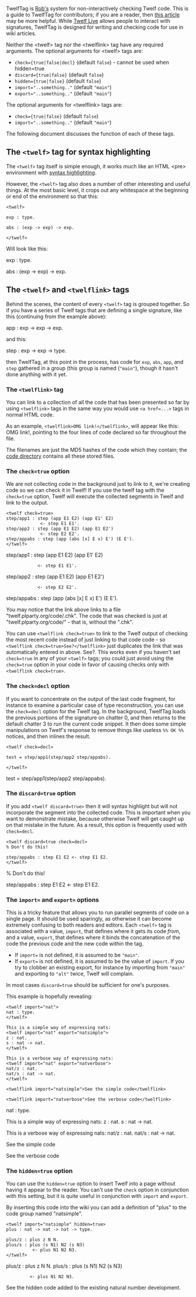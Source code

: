 TwelfTag is [[User:Rsimmons|Rob's]] system for non-interactively checking Twelf code. This is a guide to TwelfTag for contributors; if you are a reader, then [[TwelfTag|this article]] may be more helpful. While [[Twelf Live]] allows people to interact with signatures, TwelfTag is designed for writing and checking code for use in wiki articles.

Neither the <nowiki><twelf></nowiki> tag nor the <nowiki><twelflink></nowiki> tag have any required arguments. The optional arguments for <nowiki><twelf></nowiki> tags are:
* <tt>check={true|false|decl}</tt> (default <tt>false</tt>) - cannot be used when hidden=true
* <tt>discard={true|false}</tt> (default <tt>false</tt>)
* <tt>hidden={true|false}</tt> (default <tt>false</tt>)
* <tt>import="..something.."</tt> (default <tt>"main"</tt>)
* <tt>export="..something.."</tt> (default <tt>"main"</tt>)

The optional arguments for <nowiki><twelflink></nowiki> tags are:
* <tt>check={true|false}</tt> (default <tt>false</tt>)
* <tt>import="..something.."</tt> (default <tt>"main"</tt>)

The following document discusses the function of each of these tags.

== The <tt><nowiki><twelf></nowiki></tt> tag for syntax highlighting ==

The <tt><nowiki><twelf></nowiki></tt> tag itself is simple enough, it works much like an HTML <nowiki><pre></nowiki> environment with [[Project:Syntax Highlighting|syntax highlighting]].

However, the <tt><nowiki><twelf></nowiki></tt> tag also does a number of other interesting and useful things. At the most basic level, it crops out any whitespace at the beginning or end of the environment so that this:

<pre><twelf>

exp : type.

abs : (exp -> exp) -> exp.

</twelf></pre>

Will look like this:

<twelf>

exp : type.

abs : (exp -> exp) -> exp.

</twelf>

== The <tt><nowiki><twelf></nowiki></tt> and <tt><nowiki><twelflink></nowiki></tt> tags ==

Behind the scenes, the content of every <tt><nowiki><twelf></nowiki></tt> tag is grouped together. So if you have a series of Twelf tags that are defining a single signature, like this (continuing from the example above):

<twelf>
app : exp -> exp -> exp.
</twelf>

and this:

<twelf>
step : exp -> exp -> type.
</twelf>

then TwelfTag, at this point in the process, has code for <tt>exp</tt>, <tt>abs</tt>, <tt>app</tt>, and <tt>step</tt> gathered in a group (this group is named (<tt>"main"</tt>), though it hasn't done anything with it yet. 

=== The <tt><nowiki><twelflink></nowiki></tt> tag ===

You can link to a collection of all the code that has been presented so far by using <tt><nowiki><twelflink></nowiki></tt> tags in the same way you would use <tt><nowiki><a href=...></nowiki></tt> tags in normal HTML code.

As an example, <tt><nowiki><twelflink>OMG link!</twelflink></nowiki></tt>, will appear like this: <twelflink>OMG link!</twelflink>, pointing to the four lines of code declared so far throughout the file.

The filenames are just the MD5 hashes of the code which they contain; the [http://twelf.plparty.org/code code directory] contains all these stored files.

=== The <tt>check=true</tt> option ===

We are not collecting code in the background just to link to it, we're creating code so we can check it in Twelf! If you use the twelf tag with the <tt>check=true</tt> option, Twelf will execute the collected segments in Twelf and link to the output.

<pre><twelf check=true>
step/app1 : step (app E1 E2) (app E1' E2)
             <- step E1 E1'.
step/app2 : step (app E1 E2) (app E1 E2')
             <- step E2 E2'.
step/appabs : step (app (abs [x] E x) E') (E E').
</twelf></pre>

<twelf check=true>
step/app1 : step (app E1 E2) (app E1' E2)
             <- step E1 E1'.
step/app2 : step (app E1 E2) (app E1 E2')
             <- step E2 E2'.
step/appabs : step (app (abs [x] E x) E') (E E').
</twelf>

You may notice that the link above links to a file "twelf.plparty.org/code/<obvious md5 hash>.chk". The code that was checked is just at "twelf.plparty.org/code/<exact sameobvious md5 hash>" - that is, without the ".chk".

You can use <tt><nowiki><twelflink check=true></nowiki></tt> to link to the Twelf output of checking the most recent code instead of just linking to that code code - so <tt><nowiki><twelflink check=true>See?</twelflink></nowiki></tt> just duplicates the link that was automatically entered in above. <twelflink check=true>See?</twelflink>. This works even if you haven't set <tt>check=true</tt> in any of your <tt><nowiki><twelf></nowiki></tt> tags; you could just avoid using the <tt>check=true</tt> option in your code in favor of causing checks only with <tt><nowiki><twelflink check=true></nowiki></tt>.

=== The <tt>check=decl</tt> option ===

If you want to concentrate on the output of the last code fragment, for instance to examine a particular case of type reconstruction, you can use the <tt>check=decl</tt> option for the Twelf tag. In the background, TwelfTag loads the previous portions of the signature on chatter 0, and then returns to the default chatter 3 to run the current code snippet. It then does some simple manipulations on Twelf's response to remove things like useless <tt>%% OK %%</tt> notices, and then inlines the result.

<pre><twelf check=decl>

test = step/app1(step/app2 step/appabs).

</twelf></pre>

<twelf check=decl>

test = step/app1(step/app2 step/appabs).

</twelf>

=== The <tt>discard=true</tt> option ===

If you add <tt><nowiki><twelf discard=true></nowiki></tt> then it will syntax highlight but will not incorporate the segment into the collected code. This is important when you want to demonstrate mistake, because otherwise Twelf will get caught up on that mistake in the future. As a result, this option is frequently used with <tt>check=decl</tt>.

<pre><twelf discard=true check=decl>
% Don't do this!

step/appabs : step E1 E2 <- step E1 E2.
</twelf></pre>

<twelf discard=true check=decl>
% Don't do this!

step/appabs : step E1 E2 <- step E1 E2.
</twelf>

=== The <tt>import=</tt> and <tt>export=</tt> options ===

This is a tricky feature that allows you to run parallel segments of code on a single page. It should be used sparingly, as otherwise it can become extremely confusing to both readers and editors. Each <tt><nowiki><twelf></nowiki></tt> tag is associated with a value, <tt>import</tt>, that defines where it gets its code ''from'', and a value, <tt>export</tt>, that defines where it binds the concatenation of the code the previous code and the new code within the tag. 

* If <tt>import=</tt> is not defined, it is assumed to be <tt>"main"</tt>.
* If <tt>export=</tt> is not defined, it is assumed to be the value of <tt>import</tt>. If you try to clobber an existing export, for instance by importing from <tt>"main"</tt> and exporting to <tt>"alt"</tt> twice, Twelf will complain.

In most cases <tt>discard=true</tt> should be sufficient for one's purposes.

This example is hopefully revealing:

<pre><twelf import="nat">
nat : type.
</twelf>

This is a simple way of expressing nats:
<twelf import="nat" export="natsimple">
z : nat.
s : nat -> nat.
</twelf>

This is a verbose way of expressing nats:
<twelf import="nat" export="natverbose">
nat/z : nat.
nat/s : nat -> nat.
</twelf>

<twelflink import="natsimple">See the simple code</twelflink>

<twelflink import="natverbose">See the verbose code</twelflink></pre>

<twelf import="nat">
nat : type.
</twelf>

This is a simple way of expressing nats:
<twelf import="nat" export="natsimple">
z : nat.
s : nat -> nat.
</twelf>

This is a verbose way of expressing nats:
<twelf import="nat" export="natverbose">
nat/z : nat.
nat/s : nat -> nat.
</twelf>

<twelflink import="natsimple">See the simple code</twelflink>

<twelflink import="natverbose">See the verbose code</twelflink>

=== The <tt>hidden=true</tt> option ===

You can use the <tt>hidden=true</tt> option to insert Twelf into a page without having it appear to the reader. You can't use the
<tt>check</tt> option in conjunction with this setting, but it is quite useful in conjunction with <tt>import</tt> and <tt>export</tt>.

By inserting this code into the wiki you can add a definition of "plus" to the code group named "natsimple".

<pre><twelf import="natsimple" hidden=true>
plus : nat -> nat -> nat -> type.

plus/z : plus z N N.
plus/s : plus (s N1) N2 (s N3)
          <- plus N1 N2 N3.
</twelf></pre><twelf import="natsimple" hidden=true>
plus : nat -> nat -> nat -> type.

plus/z : plus z N N.
plus/s : plus (s N1) N2 (s N3)
          <- plus N1 N2 N3.
</twelf> 

<twelflink import="natsimple">See the hidden code added to the existing natural number development.</twelflink>